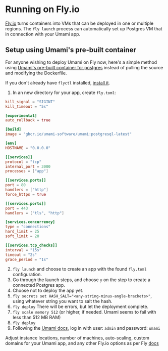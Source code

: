 # Running on Fly.io

[Fly.io](https://fly.io) turns containers into VMs that can be deployed in one or multiple regions. The `fly launch` process can automatically set up Postgres VM that in connection with your Umami app.

## Setup using Umami's pre-built container

For anyone wishing to deploy Umami on Fly now, here's a simple method using  [Umami's pre-built container for postgres](https://github.com/umami-software/umami/pkgs/container/umami/123905077?tag=postgresql-latest) instead of pulling the source and modifying the Dockerfile.

If you don't already have `flyctl` installed, [install it](https://fly.io/docs/hands-on/install-flyctl/).

1. In an new directory for your app, create `fly.toml`:

```toml
kill_signal = "SIGINT"
kill_timeout = "5s"

[experimental]
auto_rollback = true

[build]
image = "ghcr.io/umami-software/umami:postgresql-latest"

[env]
HOSTNAME = "0.0.0.0"

[[services]]
protocol = "tcp"
internal_port = 3000
processes = ["app"]

[[services.ports]]
port = 80
handlers = ["http"]
force_https = true

[[services.ports]]
port = 443
handlers = ["tls", "http"]

[services.concurrency]
type = "connections"
hard_limit = 25
soft_limit = 20

[[services.tcp_checks]]
interval = "15s"
timeout = "2s"
grace_period = "1s"
```

2. `fly launch` and choose to create an app with the found `fly.toml` configuration.
3. Go through the launch steps, and choose `y` on the step to create a connected Postgres app.
4. Choose not to deploy the app yet.
5. `fly secrets set HASH_SALT="<any-string-minus-angle-brackets>"`, using whatever string you want to salt the hash.
6. `fly deploy` There will be errors, but let the deployment complete.
7. `fly scale memory 512` (or higher, if needed. Umami seems to fail with less than 512 MB RAM)
8. `fly deploy`
9. Following the [Umami docs](https://umami.is/docs/login), log in with user: `admin` and password: `umami`

Adjust instance locations, number of machines, auto-scaling, custom domains for your Umami app, and any other Fly.io options as per Fly [docs](https://fly.io/docs/)
